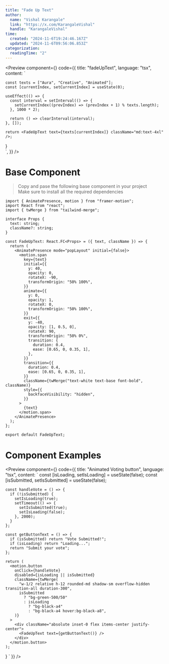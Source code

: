 ```yaml
---
title: "Fade Up Text"
author: 
  name: "Vishal Karangale"
  link: "https://x.com/KarangaleVishal"
  handle: "KarangaleVishal"
time:
  created: "2024-11-6T19:24:46.167Z"
  updated: "2024-11-6T09:56:06.853Z"
categorization:
  readingTime: "2"
---
```


<Preview 
  component={<FadeUpTextPreview />}
  code={{
  title: "fadeUpText",
  language: "tsx",
  content: `

    const texts = ["Aura", "Creative", "Animated"];
    const [currentIndex, setCurrentIndex] = useState(0);

    useEffect(() => {
      const interval = setInterval(() => {
        setCurrentIndex((prevIndex) => (prevIndex + 1) % texts.length);
      }, 1000 * 2);

      return () => clearInterval(interval);
    }, []);
    
    return <FadeUpText text={texts[currentIndex]} className="md:text-4xl" />;
  }  
  `,
}}
/>

# Base Component
> Copy and pase the following base component in your project\
> Make sure to install all the required dependencies

```tsx title="basic.tsx" showLineNumbers=true
import { AnimatePresence, motion } from "framer-motion";
import React from "react";
import { twMerge } from "tailwind-merge";

interface Props {
  text: string;
  className?: string;
}

const FadeUpText: React.FC<Props> = ({ text, className }) => {
  return (
    <AnimatePresence mode="popLayout" initial={false}>
      <motion.span
        key={text} 
        initial={{
          y: 40,
          opacity: 0,
          rotateX: -90,
          transformOrigin: "50% 100%",
        }}
        animate={{
          y: 0,
          opacity: 1,
          rotateX: 0,
          transformOrigin: "50% 100%",
        }}
        exit={{
          y: -40,
          opacity: [1, 0.5, 0],
          rotateX: 90,
          transformOrigin: "50% 0%",
          transition: {
            duration: 0.4,
            ease: [0.65, 0, 0.35, 1],
          },
        }}
        transition={{
          duration: 0.4,
          ease: [0.65, 0, 0.35, 1],
        }}
        className={twMerge("text-white text-base font-bold", className)}
        style={{
          backfaceVisibility: "hidden",
        }}
      >
        {text}
      </motion.span>
    </AnimatePresence>
  );
};

export default FadeUpText;
```

# Component Examples

<Preview 
  component={<VoteButtonExample />}
  code={{
  title: "Animated Voting button",
  language: "tsx",
  content: `
    const [isLoading, setIsLoading] = useState<boolean>(false);
    const [isSubmitted, setIsSubmitted] = useState<boolean>(false);

    const handleVote = () => {
      if (!isSubmitted) {
        setIsLoading(true);
        setTimeout(() => {
          setIsSubmitted(true);
          setIsLoading(false);
        }, 2000);
      }
    };

    const getButtonText = () => {
      if (isSubmitted) return "Vote Submitted!";
      if (isLoading) return "Loading...";
      return "Submit your vote";
    };

    return (
      <motion.button
        onClick={handleVote}
        disabled={isLoading || isSubmitted}
        className={twMerge(
          "w-1/2 relative h-12 rounded-md shadow-sm overflow-hidden transition-all duration-300",
          isSubmitted
            ? "bg-green-500/50"
            : isLoading
              ? "bg-black-a4"
              : "bg-black-a4 hover:bg-black-a8",
        )}
      >
        <div className="absolute inset-0 flex items-center justify-center">
          <FadeUpText text={getButtonText()} />
        </div>
      </motion.button>
    );
  }
`
}}
/>